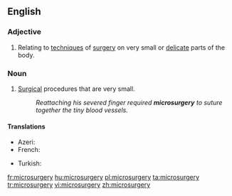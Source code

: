 ==English==
{{wikipedia}}

===Adjective===
{{en-adj|-}}

# Relating to [[technique]]s of [[surgery]] on very small or [[delicate]] parts of the body.

===Noun===
{{en-noun|microsurgeries}}

# [[surgery|Surgical]] procedures that are very small.
#: ''Reattaching his severed finger required '''microsurgery''' to suture together the tiny blood vessels.''

====Translations====
{{trans-top|surgical procedures that are very small}}
* Azeri: {{t+|az|mikrocərrahiyyə}}
* French: {{t+|fr|microchirurgie|f}}
{{trans-mid}}
* Turkish: {{t+|tr|mikrocerrahi}}
{{trans-bottom}}

[[fr:microsurgery]]
[[hu:microsurgery]]
[[pl:microsurgery]]
[[ta:microsurgery]]
[[tr:microsurgery]]
[[vi:microsurgery]]
[[zh:microsurgery]]